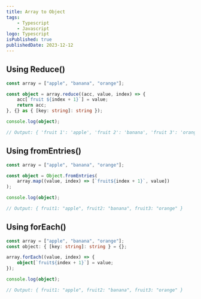 ```yaml
---
title: Array to Object
tags:
    - Typescript
    - Javascript
logo: Typescript
isPublished: true
publishedDate: 2023-12-12
---
```


## Using Reduce()

```ts title="typescript"
const array = ["apple", "banana", "orange"];

const object = array.reduce((acc, value, index) => {
	acc[`fruit ${index + 1}`] = value;
	return acc;
}, {} as { [key: string]: string });

console.log(object);

// Output: { 'fruit 1': 'apple', 'fruit 2': 'banana', 'fruit 3': 'orange' }
```

## Using fromEntries()

```ts title="typescript"
const array = ["apple", "banana", "orange"];

const object = Object.fromEntries(
	array.map((value, index) => [`fruit${index + 1}`, value])
);

console.log(object);

// Output: { fruit1: "apple", fruit2: "banana", fruit3: "orange" }
```

## Using forEach()

```ts title="typescript"
const array = ["apple", "banana", "orange"];
const object: { [key: string]: string } = {};

array.forEach((value, index) => {
	object[`fruit${index + 1}`] = value;
});

console.log(object);

// Output: { fruit1: "apple", fruit2: "banana", fruit3: "orange" }
```

